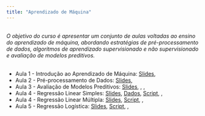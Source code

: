 ```yaml
---
title: "Aprendizado de Máquina"
---
```


<br>
<i>O objetivo do curso é apresentar um conjunto de aulas voltadas ao ensino do aprendizado de máquina, abordando estratégias de pré-processamento de dados, algoritmos de aprendizado supervisionado e não supervisionado e avaliação de modelos preditivos.</i> 
<br>
<br> 

+ Aula 1 - Introdução ao Aprendizado de Máquina: [Slides](https://drive.google.com/file/d/1waxNlyI5mn_ewYl4j-7vzkWh2gy5jGmR/view?usp=sharing), [<i class="fab fa-youtube"></i>](https://www.youtube.com/watch?v=jynXL5YnI40&list=PLDoqBsM6cBJbHnTpz9T1itfHaxQdhx7b1&index=2&t=1s)
+ Aula 2 - Pré-processamento de Dados: [Slides](https://drive.google.com/file/d/1DgAs7P2bosNx7HFkxPxeX3c1ZhQpJExU/view?usp=sharing), [<i class="fab fa-youtube"></i>](https://www.youtube.com/watch?v=jF00Tpf4OJM&list=PLDoqBsM6cBJbHnTpz9T1itfHaxQdhx7b1&index=2)
+ Aula 3 - Avaliação de Modelos Preditivos: [Slides](https://drive.google.com/file/d/1clZnbuLW7EGoTKGyBPAo1y-7A4rxwwYx/view?usp=sharing), [<i class="fab fa-youtube"></i>](https://www.youtube.com/watch?v=51XH-uT_lU0&list=PLDoqBsM6cBJbHnTpz9T1itfHaxQdhx7b1&index=3), [<i class="fab fa-youtube"></i>](https://www.youtube.com/watch?v=jLxW_vN8wn8&list=PLDoqBsM6cBJbHnTpz9T1itfHaxQdhx7b1&index=4), [<i class="fab fa-youtube"></i>](https://www.youtube.com/watch?v=bpmGU65MbZg&list=PLDoqBsM6cBJbHnTpz9T1itfHaxQdhx7b1&index=5)
+ Aula 4 - Regressão Linear Simples: [Slides](https://drive.google.com/file/d/1_3zOb9AVppgsd_OiG99QUBaqpAQgcy2-/view?usp=sharing), [Dados](https://drive.google.com/file/d/1W6oamiXqbtCjimMvN8yGAtVRd_jpu15t/view?usp=sharing), [Script](https://drive.google.com/file/d/1ZPiwm4urqEYM1Jcscb_Q4s1xbcr6ncpV/view?usp=sharing), [<i class="fab fa-youtube"></i>](https://www.youtube.com/watch?v=f_BkhOG4Ofg&list=PLDoqBsM6cBJbHnTpz9T1itfHaxQdhx7b1&index=3), [<i class="fab fa-youtube"></i>](https://www.youtube.com/watch?v=VT6vtrZGRDo&list=PLDoqBsM6cBJbHnTpz9T1itfHaxQdhx7b1&index=7)
+ Aula 4 - Regressão Linear Múltipla: [Slides](https://drive.google.com/file/d/1YBHqNcKsCa34HlcsYulTJSUrl-C1QyxD/view?usp=sharing), [Script](https://drive.google.com/file/d/1IZyNAiJOVXYGCF0Acpz5BoZizX1wk3_-/view?usp=sharing), [<i class="fab fa-youtube"></i>](https://www.youtube.com/watch?v=ebUxLW9BEEE), [<i class="fab fa-youtube"></i>](https://www.youtube.com/watch?v=ZeO8wMaA9mc)
+ Aula 5 - Regressão Logística: [Slides](https://drive.google.com/file/d/1_rvI4AmaUof399Ged16vKz4skG-6UrMr/view?usp=sharing), [Script](), [<i class="fab fa-youtube"></i>](https://www.youtube.com/watch?v=PDXGgCE8pLQ&feature=youtu.be), [<i class="fab fa-youtube"></i>]()